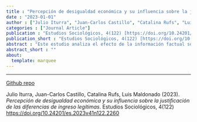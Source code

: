 ```yaml
---
title : "Percepción de desigualdad económica y su influencia sobre la justificación de las diferencias de ingreso legítimas"
date : "2023-01-01"
author : ["Julio Iturra", "Juan-Carlos Castillo", "Catalina Rufs", "Luis Maldonado"]
categories : ["Journal Article"]
publication : "Estudios Sociológicos, 4(122) [https://doi.org/10.24201/es.2023v41n122.2260](https://doi.org/10.24201/es.2023v41n122.2260)"
publication_short : "Estudios Sociológicos, 4(122) [https://doi.org/10.24201/es.2023v41n122.2260](https://doi.org/10.24201/es.2023v41n122.2260)"
abstract : "Este estudio analiza el efecto de la información factual sobre desigualdad económica en la justificación de desigualdad salarial. Se implementó un diseño experimental a través de encuestas en una muestra representativa del área metropolitana de Santiago de Chile (n=732), con el objetivo de replicar los resultados reportados por Kriss-Stella Trump (2017) para el contexto de Suecia y Estados Unidos en torno a la justificación de brechas salariales. Nuestros resultados muestran que la información sobre salarios reales no impacta la justificación de la brecha salarial global. Sin embargo, se evidenció que la información sobre desigualdad salarial incrementa la justificación de brechas salarial según ocupaciones de alto y bajo estatus, lo cual es potenciado por la exposición conjunta a la condición que busca motivar la justificación del sistema social. Se discuten las limitantes metodológicas del estudio, en conjunto de las implicancias de la evidencia sobre el estudio sustantivo de actitudes hacia la desigualdad y la redistribución económica."
abstract_short : ""
about:
  template: marquee
---
```

---

[Github repo](https://github.com/jciturras/desigualdad_recom)


::: {.callout-note title="How to cite this work"}

Julio Iturra, Juan-Carlos Castillo, Catalina Rufs, Luis Maldonado (2023). *Percepción de desigualdad económica y su influencia sobre la justificación de las diferencias de ingreso legítimas*. Estudios Sociológicos, 4(122) [https://doi.org/10.24201/es.2023v41n122.2260](https://doi.org/10.24201/es.2023v41n122.2260)

:::

